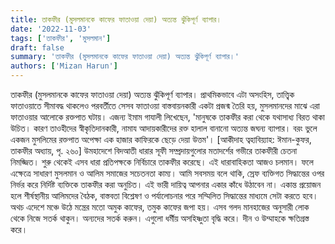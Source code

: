 ```yaml
---
title: তাকফীর (মুসলমানকে কাফের ফাতাওয়া দেয়া) অত্যন্ত ঝুঁকিপূর্ণ ব্যাপার।
date: '2022-11-03'
tags: ['তাকফীর', 'মুসলমান']
draft: false
summary: 'তাকফীর (মুসলমানকে কাফের ফাতাওয়া দেয়া) অত্যন্ত ঝুঁকিপূর্ণ ব্যাপার।'
authors: ['Mizan Harun']
---
```


তাকফীর (মুসলমানকে কাফের ফাতাওয়া দেয়া) অত্যন্ত ঝুঁকিপূর্ণ ব্যাপার। প্রাথমিকভাবে এটা অসংহিস, তাত্ত্বিক ফাতাওয়াতে সীমাবদ্ধ থাকলেও পরবর্তীতে সেসব ফাতাওয়া বাস্তবায়নকারী একটা প্রজন্ম তৈরি হয়, মুসলমানদের মাঝে এরা ফাতাওয়ার আলোকে রক্তপাত ঘটায়। এজন্য ইমাম গাযালী লিখেছেন, 'মানুষকে তাকফীর করা থেকে যথাসাধ্য বিরত থাকা উচিত। কারণ তাওহীদের স্বীকৃতিদানকারী, নামায আদায়কারীদের রক্ত হালাল বানানো অত্যন্ত জঘন্য ব্যাপার। বরং ভুলে একজন মুসলিমের রক্তপাত অপেক্ষা এক হাজার কাফিরকে ছেড়ে দেয়া উত্তম'।  [আকীদাহ ত্বহাবিয়্যাহ: ঈমান-কুফর, তাকফীর অধ্যায়, পৃ. ২৬০] 
উমহাদেশে বিদআতী ধারার সূফী সম্প্রদায়গুলোর মতাদর্শের গভীরে তাকফীরী চেতনা নিমজ্জিত। শুরু থেকেই এসব ধারা প্রতিপক্ষকে নির্বিচারে তাকফীর করেছে। এই ধারাবাহিকতা আজও চলমান। ফলে এক্ষেত্রে সাধারণ মুসলমান ও আলিম সমাজের সচেতনতা কাম্য। 
আমি সবসময় বলে থাকি, স্রেফ ব্যক্তিগত সিদ্ধান্তের ওপর নির্ভর করে নির্দিষ্ট ব্যক্তিকে তাকফীর করা অনুচিত। এই ভারী দায়িত্ব আপনার একার কাঁধে উঠাবেন না। একান্ত প্রয়োজন হলে শীর্ষস্থানীয় আলিমদের বৈঠক, বাস্তবতা বিশ্লেষণ ও পর্যালোচনার পরে সম্মিলিত সিদ্ধান্তের মাধ্যমে সেটা করতে হবে। অথচ এদেশে মঞ্চে উঠে মন্ত্রের মতো অমুক কাফের, তমুক কাফের জপা হয়। এসব গলদ মানহাজের অনুসারী লোক থেকে নিজে সতর্ক থাকুন। অন্যদের সতর্ক করুন। এগুলো ধর্মীয় অসহিষ্ণুতা বৃদ্ধি করে। দীন ও উম্মাহকে ক্ষতিগ্রস্ত করে।
